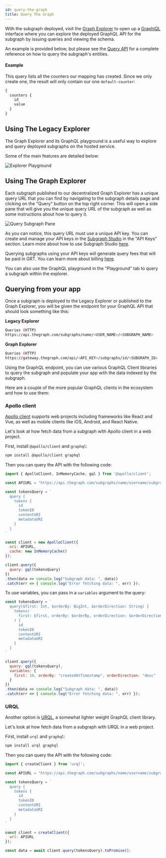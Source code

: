 ```yaml
---
id: query-the-graph
title: Query The Graph
---
```


With the subgraph deployed, visit the [Graph Explorer](https://thegraph.com/explorer/dashboard) to open up a [GraphiQL](https://github.com/graphql/graphiql) interface where you can explore the deployed GraphQL API for the subgraph by issuing queries and viewing the schema.

An example is provided below, but please see the [Query API](/developer/graphql-api) for a complete reference on how to query the subgraph's entities.

#### Example

This query lists all the counters our mapping has created. Since we only create one, the result will only contain our one `default-counter`:

```graphql
{
  counters {
    id
    value
  }
}
```

## Using The Legacy Explorer

The Graph Explorer and its GraphQL playground is a useful way to explore and query deployed subgraphs on the hosted service.

Some of the main features are detailed below:

![Explorer Playground](/img/explorer-playground.png)

## Using The Graph Explorer

Each subgraph published to our decentralized Graph Explorer has a unique query URL that you can find by navigating to the subgraph details page and clicking on the "Query" button on the top right corner. This will open a side pane that will give you the unique query URL of the subgraph as well as some instructions about how to query it.

![Query Subgraph Pane](/img/query-subgraph-pane.png)

As you can notice, this query URL must use a unique API key. You can create and manage your API keys in the [Subgraph Studio](https://thegraph.com/studio) in the "API Keys" section. Learn more about how to use Subgraph Studio [here](https://thegraph.com/docs/studio/subgraph-studio).

Querying subgraphs using your API keys will generate query fees that will be paid in GRT. You can learn more about billing [here](https://thegraph.com/docs/studio/billing).

You can also use the GraphQL playground in the "Playground" tab to query a subgraph within the explorer.

## Querying from your app

Once a subgraph is deployed to the Legacy Explorer or published to the Graph Explorer, you will be given the endpoint for your GraphQL API that should look something like this:

**Legacy Explorer**
```sh
Queries (HTTP)
https://api.thegraph.com/subgraphs/name/<USER_NAME>/<SUBGRAPH_NAME>
```

**Graph Explorer**
```sh
Queries (HTTP)
https://gateway.thegraph.com/api/<API_KEY>/subgraphs/id/<SUBGRAPH_ID>
```

Using the GraphQL endpoint, you can use various GraphQL Client libraries to query the subgraph and populate your app with the data indexed by the subgraph.

Here are a couple of the more popular GraphQL clients in the ecosystem and how to use them:

### Apollo client

[Apollo client](https://www.apollographql.com/docs/) supports web projects including frameworks like React and Vue, as well as mobile clients like iOS, Android, and React Native.

Let's look at how fetch data from a subgraph with Apollo client in a web project.

First, install `@apollo/client` and `graphql`:

```sh
npm install @apollo/client graphql
```

Then you can query the API with the following code:

```javascript
import { ApolloClient, InMemoryCache, gql } from '@apollo/client';

const APIURL = "https://api.thegraph.com/subgraphs/name/username/subgraphname";

const tokensQuery = `
  query {
    tokens {
      id
      tokenID
      contentURI
      metadataURI
    }
  }
`

const client = new ApolloClient({
  uri: APIURL,
  cache: new InMemoryCache()
});

client.query({
  query: gql(tokensQuery)
})
.then(data => console.log("Subgraph data: ", data))
.catch(err => { console.log("Error fetching data: ", err) });
```

To use variables, you can pass in a `variables` argument to the query:

```javascript
const tokensQuery = `
  query($first: Int, $orderBy: BigInt, $orderDirection: String) {
    tokens(
      first: $first, orderBy: $orderBy, orderDirection: $orderDirection
    ) {
      id
      tokenID
      contentURI
      metadataURI
    }
  }
`

client.query({
  query: gql(tokensQuery),
  variables: {
    first: 10, orderBy: "createdAtTimestamp", orderDirection: "desc"
  }
})
.then(data => console.log("Subgraph data: ", data))
.catch(err => { console.log("Error fetching data: ", err) });
```

### URQL

Another option is [URQL](https://formidable.com/open-source/urql/), a somewhat lighter weight GraphQL client library.

Let's look at how fetch data from a subgraph with URQL in a web project.

First, install `urql` and `graphql`:

```sh
npm install urql graphql
```

Then you can query the API with the following code:

```javascript
import { createClient } from 'urql';

const APIURL = "https://api.thegraph.com/subgraphs/name/username/subgraphname";

const tokensQuery = `
  query {
    tokens {
      id
      tokenID
      contentURI
      metadataURI
    }
  }
`

const client = createClient({
  url: APIURL
});

const data = await client.query(tokensQuery).toPromise();
```

